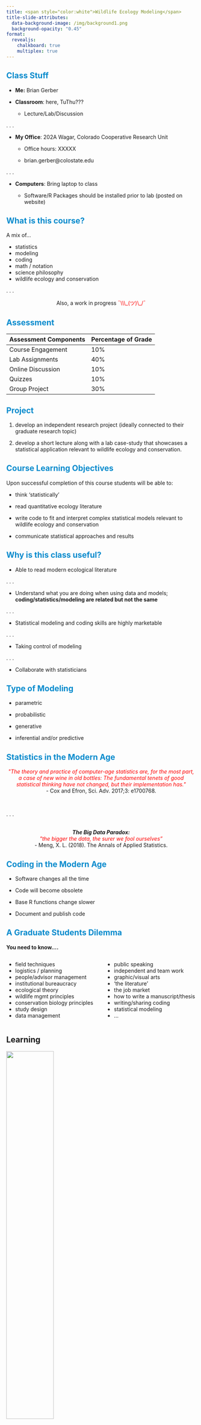 ```yaml
---
title: <span style="color:white">Wildlife Ecology Modeling</span>
title-slide-attributes:
  data-background-image: /img/background1.png
  background-opacity: "0.45"
format:
  revealjs:
    chalkboard: true
    multiplex: true
---
```




## [Class Stuff]{style="color:#078BCD;"}
```{=html}
<style type="text/css">

code.r{
  font-size: 30px;
}
</style>
```

-   **Me:** Brian Gerber

-   **Classroom**: here, TuThu???

    -   Lecture/Lab/Discussion

. . .

-   **My Office**: 202A Wagar, Colorado Cooperative Research Unit

    -   Office hours: XXXXX

    -   brian.gerber@colostate.edu

. . .


-   **Computers**: Bring laptop to class

    -   Software/R Packages should be installed prior to lab (posted on website)

## [What is this course?]{style="color:#078BCD;"}

A mix of...

- statistics
- modeling
- coding
- math / notation
- science philosophy
- wildlife ecology and conservation

. . .


```{=html}
<center>Also, a work in progress <span style="color:#FF0000";>¯\\\_(ツ)\_/¯</center>
```

##  [Assessment]{style="color:#078BCD;"}

Assessment Components  | Percentage of Grade
--------------------   | -------------------
Course Engagement      | 10%
Lab Assignments        | 40%
Online Discussion      | 10%
Quizzes                | 10%
Group Project          | 30%

## [Project]{style="color:#078BCD;"}

1) develop an independent research project (ideally connected to their graduate research topic)

2) develop a short lecture along with a lab case-study that showcases a statistical application relevant to wildlife ecology and conservation.



## [Course Learning Objectives]{style="color:#078BCD;"}

Upon successful completion of this course students will be able to:

::: incremental 

- think 'statistically'</span>

- read quantitative ecology literature

- write code to fit and interpret complex statistical models relevant to wildlife ecology and conservation

- communicate statistical approaches and results

:::


## [Why is this class useful?]{style="color:#078BCD;"} {.scrollable}

-   Able to read modern ecological literature

. . .

-   Understand what you are doing when using data and models; **coding/statistics/modeling are related but not the same**

. . .

-   Statistical modeling and coding skills are highly marketable

. . .

-   Taking control of modeling

. . .

-   Collaborate with statisticians


## [Type of Modeling]{style="color:#078BCD;"}

- parametric

- probabilistic

- generative

- inferential and/or predictive

## [Statistics in the Modern Age]{style="color:#078BCD;"}


```{=html}
<center><span style="color:#FF0000";><em>
"The theory and practice of computer-age statistics are, for the most part, a case of new wine in old bottles: The fundamental tenets of good
statistical thinking have not changed, but their implementation has."</em></span> <br><span>- Cox and Efron, Sci. Adv. 2017;3: e1700768.</span></center>
```
 

<br>

. . .


```{=html}
<br><center><span><em><b>The Big Data Paradox:</b> </em></span></center>
```

```{=html}
<center><span style="color:#FF0000";><em>
"the bigger the data, the surer we fool ourselves”</em></span> <br><span>- Meng, X. L. (2018). The Annals of Applied Statistics.</span></center>
```




## [Coding in the Modern Age]{style="color:#078BCD;"}

- Software changes all the time

- Code will become obsolete  

- Base R functions change slower

- Document and publish code

## [A Graduate Students Dilemma ]{style="color:#078BCD"}{.smaller}

**You need to know....**

:::: {.columns}

::: {.column width="50%"}
- field techniques
- logistics / planning
- people/advisor management
- institutional bureaucracy
- ecological theory
- wildlife mgmt principles
- conservation biology principles
- study design
- data management
:::

::: {.column width="50%"}
- public speaking
- independent and team work
- graphic/visual arts
- 'the literature'
- the job market
- how to write a manuscript/thesis
- writing/sharing coding
- statistical modeling
- ...
:::

::::

## Learning

![](/img/learning.graph.png){fig-align="center" width=50%}

. . .

:::: {style="text-align: center;"}

*I do not know where you are starting*

::::


## [Our Aim]{style="color:#078BCD"}

### What model did you fit? Why? How?

::: fragment

![](/img/modeling.knowledge.png){width=80%}

:::

## [Think Statistically]{style="color:#078BCD"}

### Know...

::: {.incremental}

- your objective in fitting a model

- the model and its properties (not just the name)

- how to interpret ALL the parameters

- how the parameters are being optimized

- and have justification for modeling decisions

:::

## [Why is statistics and ecological modeling so difficult?]{style="color:#078BCD"}


. . .

- Statistical Theory / Calculus / Optimization / Ecological Complexity

VS.

- Plug-N-Chug



## [My Background]{style="color:#078BCD"}

![](/img/me.png)

## [My Background]{style="color:#078BCD"}
![](/img/me2.png)


## [Science Philosophy]{style="color:#078BCD"}

:::: {style="text-align: center;"}
**I am a pragmatist**
::::

. . .

:::: {style="text-align: center;"}
There are many ways to do ***great*** science
::::

. . .

:::: {style="text-align: center;"}
There are more ways to do ***meh*** science
::::

. . .

:::: {style="text-align: center;"}
Disciplines have conventions
::::

. . .

:::: {style="text-align: center;"}
There are foundations of scientific and statistical learning
::::

. . .


:::: {style="text-align: center;"}
Know the *why* of your decisions
::::

. . .

:::: {style="text-align: center;"}
**Ask lots of questions to everybody all the time**
::::


## [Teaching Philosophy]{style="color:#078BCD"}

::: incremental
-   I can not make you learn; learning is a choice (in every movement)

-   An inclusive environment is paramount for learning

-   Communication is key

-   Everyone has something to teach and something to learn

-   Struggle is good. Solving problems leads to learning

-   BUT....
:::


<!-- ## And you... -->

<!-- <span style="color:#078BCD"> -->

<!-- <ul> -->

<!-- <li>What is your name?</li> -->

<!-- <li>What is your program/project/field of study?</li> -->

<!-- <li>Why do you want to learn more about 'quantitative techniques'?</li> -->

<!-- <li>What is your first emotion when you hear **statistics**, **math**, or **coding**?</li> -->

<!-- </ul> -->

<!-- </span> -->


## Tentative Schedule {.smaller}

<a href="https://bgerber123.github.io/Schedule/Schedule.html">https://bgerber123.github.io/Schedule/Schedule.html</a>


## [The language of R]{style="color:green;"}

. . .

### [**Objects**]{style="color:blue;"}

A storage place for information; stored in the "Environment"

<br>

::: fragment
*'Attributes'* describes the structure or information of the object
:::


## [The language of R]{style="color:green;"}

### [**Objects**]{style="color:blue;"}

```r
#| echo: TRUE
#| eval: TRUE

# y is an 'object' that is assigned the value 3
y = 3
y
```



## [The language of R]{style="color:green;"}

### [**Functions**]{style="color:blue;"}

'does stuff'; creates or manipulates objects

::: fragment
*'Arguments'* are the types of things a function is asking for; the inputs
:::

## [The language of R]{style="color:green;"}

[**object**]{style="color:orange;"} = [function]{style="color:blue;"}([attribute1]{style="color:purple;"} = input1, [attribute2]{style="color:purple;"} = input2)

<br>

. . .

[**object**]{style="color:orange;"} = [function]{style="color:blue;"}(input1, input2)


<br>

. . .

[**this**]{style="color:orange;"} = [sign]{style="color:blue;"}([x]{style="color:purple;"} = -5)

<br>

::: fragment
```r
#| echo: TRUE
#| eval: TRUE
sign(-5)
sign(54)
```
:::

## [Some useful functions]{style="color:green;"}
for loops

```r
#| echo: TRUE
#| eval: TRUE
save.this=c()
for(i in 1:10){
  save.this[i] =  1-i
}
```


## [Some useful functions]{style="color:green;"}
apply/sapply/lapply
```r
#| echo: TRUE
#| eval: TRUE



```

## [Some useful functions]{style="color:green;"}
Create your own function
```r
#| echo: TRUE
#| eval: TRUE

my.mean.func = function(x){sum(x)/length(x)}

my.mean.func(c(5,4,7,2,7,1))

```


## [RStudio]{style="color:green;"}

What does each panel do?

![](/img/rstudio.png){width="95%" fig-align="center"}


## Getting help with Code {.scrollable}

::: incremental
-   Share via RStudio Server (ideally)

-   If emailing, include a script file and RData file (workspace)

-   Hierarchical code organization

    -   code structure using indenting
    -   top --\> bottom execution
    -   remove all extraneous code (minimal working example)
    -   the code you send is likely different than what you are working on
:::

. . .

**Help! My code doesn't work**...

```r
#| echo: TRUE
#| eval: FALSE
                cor.sp.route.cor=vector("list",n.species)
cor.sp=rep(NA,n.species)
            for(s in 1:n.species){
route=new.cov.species.long.scaled[[s]]$routeID
cor.sp[s]=cor(patch.size20.species.scaled.mat.center.route[s,],patch.count20.species.scaled.mat.center.route[s,])
    for(i in 1:nroutes){
temp1=patch.size20.species.scaled.mat.center.route[s,which(route==route.id[i])]
  temp2=patch.count20.species.scaled.mat.center.route[,][s,which(route==route.id[i])]
  if(length(temp1)>5){
  cor.sp.route.cor[[s]]=abs(c(cor.sp.route.cor[[s]],cor(temp1,temp2)))
  }}}

```

. . .

**Minimal/Annotated working example**


## Code

![](/img/tweet.png){width="50%"}

## 

![](/img/question.png){fig-align="center" width="300"}
